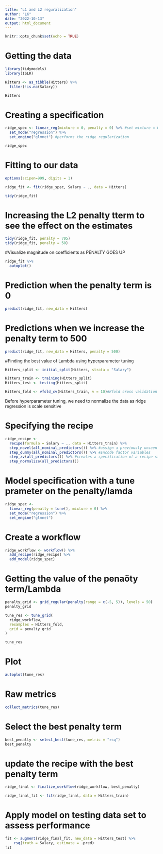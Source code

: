 ```yaml
---
title: "L1 and L2 reguralization"
author: "LK"
date: "2022-10-13"
output: html_document
---
```


```r
knitr::opts_chunk$set(echo = TRUE)
```

# Getting the data

```r
library(tidymodels)
library(ISLR)

Hitters <- as_tibble(Hitters) %>%
  filter(!is.na(Salary))

Hitters
```

# Creating a specification

```r
ridge_spec <- linear_reg(mixture = 0, penalty = 0) %>% #set mixture = 0 for ridge regularization and mixture = 1 for lasso regularization
  set_mode("regression") %>%
  set_engine("glmnet") #performs the ridge regularization

ridge_spec
```
# Fitting to our data

```r
options(scipen=999, digits = 1)

ridge_fit <- fit(ridge_spec, Salary ~ ., data = Hitters)

tidy(ridge_fit)
```
# Increasing the L2 penalty tterm to see the effect on the estimates

```r
tidy(ridge_fit, penalty = 705)
tidy(ridge_fit, penalty = 50)
```
#Visualize magnitude on coefficients as PENALTY GOES UP
```r
ridge_fit %>%
  autoplot()
```

# Prediction when the penalty term is 0
```r
predict(ridge_fit, new_data = Hitters)
```

# Predictions when we increase the penalty term to 500

```r
predict(ridge_fit, new_data = Hitters, penalty = 500)
```

#Finding the best value of Lambda using hyperparameter tuning

```r
Hitters_split <- initial_split(Hitters, strata = "Salary")

Hitters_train <- training(Hitters_split)
Hitters_test <- testing(Hitters_split)

Hitters_fold <- vfold_cv(Hitters_train, v = 10)#Kfold cross validation
```


Before hyperparameter tuning, we need to normalize the data as ridge regression is scale sensitive

# Specifying the recipe

```r
ridge_recipe <- 
  recipe(formula = Salary ~ ., data = Hitters_train) %>% 
  step_novel(all_nominal_predictors()) %>% #assign a previously unseen factor level to a new value.
  step_dummy(all_nominal_predictors()) %>% #Encode factor variables
  step_zv(all_predictors()) %>% #creates a specification of a recipe step that will remove variables that contain only a single value/ potentially remove columns from the data set.
  step_normalize(all_predictors())
```

# Model specification with a tune prameter on the penalty/lamda

```r
ridge_spec <- 
  linear_reg(penalty = tune(), mixture = 0) %>% 
  set_mode("regression") %>% 
  set_engine("glmnet")
```


# Create a workflow

```r
ridge_workflow <- workflow() %>% 
  add_recipe(ridge_recipe) %>% 
  add_model(ridge_spec)
```

# Getting the value of the penaöty term/Lambda

```r
penalty_grid <- grid_regular(penalty(range = c(-5, 5)), levels = 50)
penalty_grid
```
```r
tune_res <- tune_grid(
  ridge_workflow,
  resamples = Hitters_fold, 
  grid = penalty_grid
)

tune_res
```
# Plot

```r
autoplot(tune_res)
```
# Raw metrics
```r
collect_metrics(tune_res)
```
# Select the best penalty term
```r
best_penalty <- select_best(tune_res, metric = "rsq")
best_penalty
```

# update the recipe with the best penalty term

```r
ridge_final <- finalize_workflow(ridge_workflow, best_penalty)

ridge_final_fit <- fit(ridge_final, data = Hitters_train)
```

# Apply model on testing data set to assess performance

```r
fit <- augment(ridge_final_fit, new_data = Hitters_test) %>% 
    rsq(truth = Salary, estimate = .pred) 
fit
```


